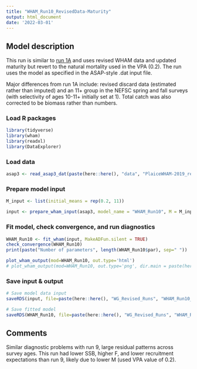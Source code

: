 ```yaml
---
title: "WHAM_Run10_RevisedData-Maturity"
output: html_document
date: '2022-03-01'
---
```


## Model description

This run is similar to [run 1A](https://github.com/ahart1/PlaiceWG2021/blob/main/Plaice_Baseline_UpdatedData_Runs.Rmd) and uses revised WHAM data and updated maturity but revert to the natural mortality used in the VPA (0.2). The run uses the model as specified in the ASAP-style .dat input file.

Major differences from run 1A include: revised discard data (estimated rather than imputed) and an 11+ group in the NEFSC spring and fall surveys (with selectivity of ages 10-11+ initially set at 1). Total catch was also corrected to be biomass rather than numbers. 

### Load R packages
```r
library(tidyverse)
library(wham)
library(readxl)
library(DataExplorer)
```

### Load data
```r
asap3 <- read_asap3_dat(paste(here::here(), "data", "PlaiceWHAM-2019_revised_NEFSC-LW-WAA.DAT", sep="/"))
```

### Prepare model input
```r
M_input <- list(initial_means = rep(0.2, 11))

input <- prepare_wham_input(asap3, model_name = "WHAM_Run10", M = M_input) 
```

### Fit model, check convergence, and run diagnostics
```r
WHAM_Run10 <- fit_wham(input, MakeADFun.silent = TRUE) 
check_convergence(WHAM_Run10)
print(paste("Number of parameters", length(WHAM_Run10$par), sep=" "))

plot_wham_output(mod=WHAM_Run10, out.type='html')
# plot_wham_output(mod=WHAM_Run10, out.type='png', dir.main = paste(here::here(), "WHAM_Run10", sep="/"))
```

### Save input & output
```r
# Save model data input
saveRDS(input, file=paste(here::here(), "WG_Revised_Runs", "WHAM_Run10_RevisedData-Maturity", "WHAM_Run10_input.rds", sep="/"))

# Save fitted model
saveRDS(WHAM_Run10, file=paste(here::here(), "WG_Revised_Runs", "WHAM_Run10_RevisedData-Maturity", "WHAM_Run10_model.rds", sep="/"))
```

## Comments
Similar diagnostic problems with run 9, large residual patterns across survey ages. This run had lower SSB, higher F, and lower recruitment expectations than run 9, likely due to lower M (used VPA value of 0.2).

